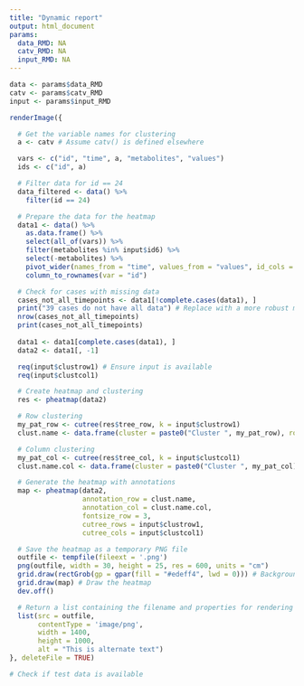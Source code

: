 ```yaml
---
title: "Dynamic report"
output: html_document
params:
  data_RMD: NA
  catv_RMD: NA
  input_RMD: NA
---
```


```r
data <- params$data_RMD
catv <- params$catv_RMD
input <- params$input_RMD
```

```r
renderImage({

  # Get the variable names for clustering
  a <- catv # Assume catv() is defined elsewhere

  vars <- c("id", "time", a, "metabolites", "values")
  ids <- c("id", a)

  # Filter data for id == 24
  data_filtered <- data() %>% 
    filter(id == 24)

  # Prepare the data for the heatmap
  data1 <- data() %>%
    as.data.frame() %>%
    select(all_of(vars)) %>%
    filter(metabolites %in% input$id6) %>%
    select(-metabolites) %>%
    pivot_wider(names_from = "time", values_from = "values", id_cols = ids) %>%
    column_to_rownames(var = "id")

  # Check for cases with missing data
  cases_not_all_timepoints <- data1[!complete.cases(data1), ]
  print("39 cases do not have all data") # Replace with a more robust message
  nrow(cases_not_all_timepoints)
  print(cases_not_all_timepoints)
  
  data1 <- data1[complete.cases(data1), ]
  data2 <- data1[, -1]

  req(input$clustrow1) # Ensure input is available
  req(input$clustcol1)

  # Create heatmap and clustering
  res <- pheatmap(data2)

  # Row clustering
  my_pat_row <- cutree(res$tree_row, k = input$clustrow1)
  clust.name <- data.frame(cluster = paste0("Cluster ", my_pat_row), row = data1[, 1])

  # Column clustering
  my_pat_col <- cutree(res$tree_col, k = input$clustcol1)
  clust.name.col <- data.frame(cluster = paste0("Cluster ", my_pat_col))

  # Generate the heatmap with annotations
  map <- pheatmap(data2, 
                  annotation_row = clust.name,
                  annotation_col = clust.name.col,
                  fontsize_row = 3,
                  cutree_rows = input$clustrow1,
                  cutree_cols = input$clustcol1)

  # Save the heatmap as a temporary PNG file
  outfile <- tempfile(fileext = '.png')
  png(outfile, width = 30, height = 25, res = 600, units = "cm")
  grid.draw(rectGrob(gp = gpar(fill = "#edeff4", lwd = 0))) # Background color
  grid.draw(map) # Draw the heatmap
  dev.off()

  # Return a list containing the filename and properties for rendering the image
  list(src = outfile,
       contentType = 'image/png',
       width = 1400,
       height = 1000,
       alt = "This is alternate text")
}, deleteFile = TRUE)
```


```r
# Check if test data is available

```

```r


```

